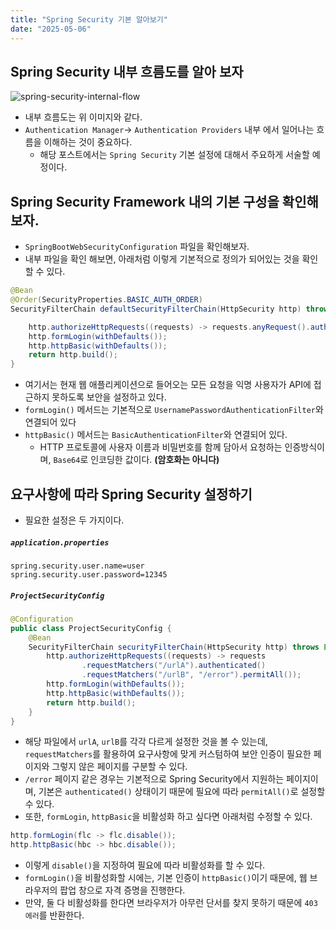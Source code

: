 ```yaml
---
title: "Spring Security 기본 알아보기"
date: "2025-05-06"
---
```


## Spring Security 내부 흐름도를 알아 보자
![spring-security-internal-flow](/posts/java/spring-security-basic/1.png)
* 내부 흐름도는 위 이미지와 같다.
* `Authentication Manager`-> `Authentication Providers` 내부 에서 일어나는 흐름을 이해하는 것이 중요하다.
    * 해당 포스트에서는 `Spring Security` 기본 설정에 대해서 주요하게 서술할 예정이다.
## Spring Security Framework 내의 기본 구성을 확인해보자.
* `SpringBootWebSecurityConfiguration` 파일을 확인해보자.
* 내부 파일을 확인 해보면, 아래처럼 이렇게 기본적으로 정의가 되어있는 것을 확인할 수 있다.
```java
@Bean
@Order(SecurityProperties.BASIC_AUTH_ORDER)
SecurityFilterChain defaultSecurityFilterChain(HttpSecurity http) throws Exception {

    http.authorizeHttpRequests((requests) -> requests.anyRequest().authenticated());
    http.formLogin(withDefaults());
    http.httpBasic(withDefaults());
    return http.build();
}
```
* 여기서는 현재 웹 애플리케이션으로 들어오는 모든 요청을 익명 사용자가 API에 접근하지 못하도록 보안을 설정하고 있다.
* `formLogin()` 메서드는 기본적으로 `UsernamePasswordAuthenticationFilter`와 연결되어 있다
* `httpBasic()` 메서드는 `BasicAuthenticationFilter`와 연결되어 있다.
    * HTTP 프로토콜에 사용자 이름과 비밀번호를 함께 담아서 요청하는 인증방식이며, `Base64`로 인코딩한 값이다. **(암호화는 아니다)**
## 요구사항에 따라 Spring Security 설정하기
* 필요한 설정은 두 가지이다.
##### `application.properties`
```properties
spring.security.user.name=user
spring.security.user.password=12345
```
##### `ProjectSecurityConfig`
```java
@Configuration
public class ProjectSecurityConfig {
    @Bean
    SecurityFilterChain securityFilterChain(HttpSecurity http) throws Exception {
        http.authorizeHttpRequests((requests) -> requests
                .requestMatchers("/urlA").authenticated()
                .requestMatchers("/urlB", "/error").permitAll());
        http.formLogin(withDefaults());
        http.httpBasic(withDefaults());
        return http.build();
    }
}
```
* 해당 파일에서 `urlA`, `urlB`를 각각 다르게 설정한 것을 볼 수 있는데, `requestMatchers`를 활용하여 요구사항에 맞게 커스텀하여 보안 인증이 필요한 페이지와 그렇지 않은 페이지를 구분할 수 있다.
* `/error` 페이지 같은 경우는 기본적으로 Spring Security에서 지원하는 페이지이며, 기본은 `authenticated()` 상태이기 때문에 필요에 따라 `permitAll()`로 설정할 수 있다.
* 또한, `formLogin`, `httpBasic`을 비활성화 하고 싶다면 아래처럼 수정할 수 있다.
```java
http.formLogin(flc -> flc.disable());
http.httpBasic(hbc -> hbc.disable());
```
* 이렇게 `disable()`을 지정하여 필요에 따라 비활성화를 할 수 있다.
* `formLogin()`을 비활성화할 시에는, 기본 인증이 `httpBasic()`이기 때문에, 웹 브라우저의 팝업 창으로 자격 증명을 진행한다.
* 만약, 둘 다 비활성화를 한다면 브라우저가 아무런 단서를 찾지 못하기 때문에 `403 에러`를 반환한다.